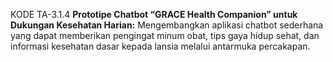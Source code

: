 
KODE TA-3.1.4
  **Prototipe Chatbot "GRACE Health Companion" untuk Dukungan Kesehatan Harian:** Mengembangkan aplikasi chatbot sederhana yang dapat memberikan pengingat minum obat, tips gaya hidup sehat, dan informasi kesehatan dasar kepada lansia melalui antarmuka percakapan.

